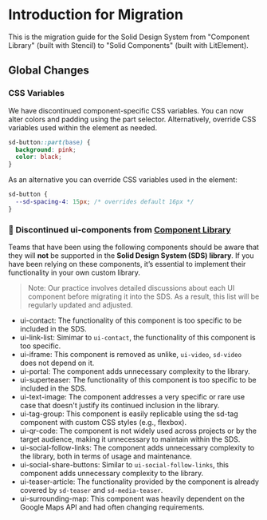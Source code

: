 
# Introduction for Migration

This is the migration guide for the Solid Design System from "Component Library" (built with Stencil) to "Solid Components" (built with LitElement).

## Global Changes

### CSS Variables

We have discontinued component-specific CSS variables. You can now alter colors and padding using the part selector. Alternatively, override CSS variables used within the element as needed.

```css
sd-button::part(base) {
  background: pink;
  color: black;
}
```

As an alternative you can override CSS variables used in the element:

```css
sd-button {
  --sd-spacing-4: 15px; /* overrides default 16px */
}
```

### 🚫 Discontinued ui-components from [Component Library](https://component-library.fe.union-investment.de/latest/storybook/index.html)

Teams that have been using the following components should be aware that they will **not** be supported in the **Solid Design System (SDS) library**. If you have been relying on these components, it’s essential to implement their functionality in your own custom library.

> Note: Our practice involves detailed discussions about each UI component before migrating it into the SDS. As a result, this list will be regularly updated and adjusted.

- ui-contact: The functionality of this component is too specific to be included in the SDS.
- ui-link-list: Simimar to `ui-contact`, the functionality of this component is too specific.
- ui-iframe: This component is removed as unlike, `ui-video`, `sd-video` does not depend on it.
- ui-portal: The component adds unnecessary complexity to the library.
- ui-superteaser: The functionality of this component is too specific to be included in the SDS.
- ui-text-image: The component addresses a very specific or rare use case that doesn't justify its continued inclusion in the library.
- ui-tag-group: This component is easily replicable using the sd-tag component with custom CSS styles (e.g., flexbox).
- ui-qr-code: The component is not widely used across projects or by the target audience, making it unnecessary to maintain within the SDS.
- ui-social-follow-links: The component adds unnecessary complexity to the library, both in terms of usage and maintenance.
- ui-social-share-buttons: Similar to `ui-social-follow-links`, this component adds unnecessary complexity to the library.
- ui-teaser-article: The functionality provided by the component is already covered by `sd-teaser` and `sd-media-teaser`.
- ui-surrounding-map: This component was heavily dependent on the Google Maps API and had often changing requirements.
